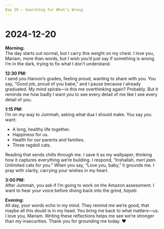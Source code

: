 ```yaml
---
Day 29 – Searching for What’s Wrong
---
```


# 2024-12-20

**Morning:**  
The day starts out normal, but I carry this weight on my chest. I love you, Mariam, more than words, but I wish you’d just say if something is wrong. I’m in the dark, trying to fix what I don’t understand.

**12:30 PM:**  
I send you Haroon’s grades, feeling proud, wanting to share with you. You say, “Good job, proud of you babe,” and I pause because *I* already graduated. My mind spirals—is this me overthinking again? Probably. But it reminds me how badly I want you to see every detail of me like I see every detail of you.

**1:15 PM:**  
I’m on my way to Jummah, asking what dua I should make. You say you want:  
- A long, healthy life together.  
- Happiness for us.  
- Health for our parents and families.  
- Three ragdoll cats.  

Reading that sends chills through me. I save it as my wallpaper, thinking how it captures everything we’re building. I respond, “Inshallah, *meri jaan*. Unlimited cats for you.” When you say, “Love you, baby,” it grounds me. I pray with clarity, carrying your wishes in my heart.

**3:00 PM:**  
After Jummah, you ask if I’m going to work on the Amazon assessment. I want to hear your voice before diving back into the grind, *hayati*.

**Evening:**  
All day, your words echo in my mind. They remind me we’re good, that maybe all this doubt is in my head. You bring me back to what matters—us. I love you, Mariam. Writing these reflections helps me see we’re stronger than my insecurities. Thank you for grounding me today. ❤️
